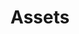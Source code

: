 ---
title: "Assets"
description: "Understand how asset items work in Wikio, including raw media management, publishing, and analytics."
sidebarTitle: "Assets"
mode: "wide"
icon: "file"
keywords: ['items', 'media', 'footage', 'assets']
---